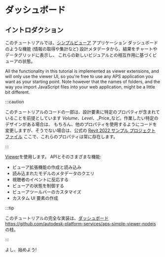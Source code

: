 
# ダッシュボード

## イントロダクション

このチュートリアルでは、[シンプルビューア](../simple-viewer) アプリケーション
ダッシュボードのような機能 (情報の取得や集計など)
設計メタデータから、結果をチャートやデータグリッドに表示し、
これらの新しいビジュアルとの相互作用に基づくビューアの状態。

All the functionality in this tutorial is implemented as viewer extensions, and will only use
the viewer UI, so you're free to use any APS application you want as your starting point.
Note however that the names of folders, and the way you import JavaScript files into your
web application, might be a little bit different.



:::caution

このチュートリアルのコードの一部は、設計要素に特定のプロパティが含まれていることを前提としています
_Volume_、_Level_、_Price_など。作業したい特定のデザインがある場合は、
もちろん、他のプロパティを使用するようにコードを変更しますが、そうでない場合は、公式の
[Revit 2022 サンプル プロジェクト ファイル](https://knowledge.autodesk.com/support/revit/getting-started/caas/CloudHelp/cloudhelp/2022/ENU/Revit-GetStarted/files/GUID-61EF2F22-3A1F-4317-B925-1E85F138BE88-htm.html)
ここで、これらのプロパティは常に存在します。


:::



<ResponsiveVideo src={PreviewUrl} />

[Viewer](https://aps.autodesk.com/en/docs/viewer/v7/developers_guide/overview)を使用します。
APIとそのさまざまな機能:

- ビューア拡張機能の作成と読み込み
- 読み込まれたモデルのメタデータのクエリ
- 視聴者のイベントに反応する
- ビューアの状態を制御する
- ビューアツールバーのカスタマイズ
- カスタム UI 要素の作成



:::tip

このチュートリアルの完全な実装は、[ダッシュボード](https://github.com/autodesk-platform-services/aps-simple-viewer-nodejs/tree/dashboards)
https://github.com/autodesk-platform-services/aps-simple-viewer-nodejs の枝。


:::



よし、始めよう!